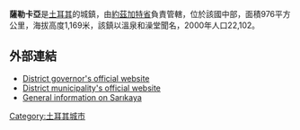 {{expand|time=2018-05-27T10:30:52+00:00}}
'''薩勒卡亞'''是[[土耳其|土耳其]]的城鎮，由[[約茲加特省|約茲加特省]]負責管轄，位於該國中部，面積976平方公里，海拔高度1,169米，該鎮以溫泉和澡堂聞名，2000年人口22,102。

==外部連結==
* [http://www.sarikaya.gov.tr/ District governor's official website] {{Wayback|url=http://www.sarikaya.gov.tr/ |date=20120606163337 }} {{tr icon}}
* [http://www.sarikaya.bel.tr/ District municipality's official website] {{Wayback|url=http://www.sarikaya.bel.tr/ |date=20120712071938 }} {{tr icon}}
* [https://web.archive.org/web/20080317212016/http://www.yozgat.gen.tr/bilgi/index.php?pagenum=111 General information on Sarıkaya] {{tr icon}}

{{coord|39|29|37|N|35|22|37|E|region:TR_type:city|display=title}}

{{Turkey-geo-stub}}
[[Category:土耳其城市|Category:土耳其城市]]
